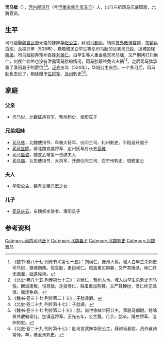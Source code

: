 '''司马朏'''（{{bd|5世纪||524年|}}），[[河內郡_(中國)|河内郡]][[温县|温县]]（今[[河南省|河南省]][[焦作市|焦作市]][[温县|温县]]）人，出自三祖司马氏琅琊房，北魏官员。

== 生平 ==
司马朏娶[[魏宣武帝|魏宣武帝]]元恪的妹妹[[华阳公主_(魏孝文帝之女)|华阳公主]]，拜[[驸马都尉|驸马都尉]]，特除[[员外散骑常侍|员外散骑常侍]]，加[[镇远将军|镇远将军]]。[[永平_(北魏宣武帝)|永平]]元年（508年），悬瓠城民白早生等杀司马朏的父亲[[司马悦|司马悦]]，据城投降[[南梁|南梁]]。司马朏投奔豫州百姓[[刘侯仁|刘侯仁]]，白早生等人重金悬赏司马朏，又严刑拷打刘侯仁，刘侯仁始终也没有泄露司马朏的情况，司马朏最终免去灾祸<ref>《魏书·卷八十七·列传节义第七十五》：刘侯仁，豫州人也。城人白早生杀刺史司马悦，据城南叛。悦息朏，走投侯仁。贼虽重加购募，又严其捶挞，侯仁终无漏泄，朏遂免祸。</ref><ref>《北史·卷八十五·列传第七十三》：刘侯仁，豫州人也。城人白早生杀刺史司马悦，据城南叛。悦息朏，走投侯仁，贼虽重加购募，又严其捶挞，侯仁终无漏泄。朏遂免祸。</ref>。之后司马朏承袭了渔阳县子的爵位<ref>《魏书·卷三十七·列传第二十五》：子朏袭爵。</ref><ref>《北史·卷二十九·列传第十七》：子朏袭。</ref>。[[正光|正光]]五年（524年），华阳公主去世。一个多月后，司马朏也去世了，朝廷赠予[[左将军|左将军]]、[[沧州|沧州]]刺史<ref>《魏书·卷三十七·列传第二十五》：朏，尚世宗妹华阳公主，拜驸马都尉。特除员外散骑常侍，加镇远将军。正光五年，公主薨。月余，朏卒。赠左将军、沧州刺史。</ref><ref>《北史·卷二十九·列传第十七》：朏尚宣武妹华阳公主，拜驸马都尉、员外散骑常侍。卒，赠沧州刺史。</ref>。

==家庭==
===父亲===
*[[司马悦|司马悦]]，北魏征虏将军、豫州刺史、渔阳庄子

===兄弟姐妹===
*[[司马彦|司马彦]]，北魏使持节、车骑大将军、仪同三司、利州刺史、平阳县开国子
*[[司马显明|司马显明]]，嫁北魏宣威将军、定州抚军府长史[[高雅_(北魏)|高雅]]
*[[司马显姿|司马显姿]]，魏宣武帝第一贵嫔夫人
*[[司马裔|司马裔]]，北周使持节、大将军、开府仪同三司、西宁州刺史、琅邪定公

===夫人===
*[[华阳公主_(魏孝文帝之女)|华阳公主]]，[[魏孝文帝|魏孝文帝]]元宏之女

===儿子===
*[[司马庆云|司马庆云]]，东魏都水使者、渔阳县子

== 参考资料 ==
{{reflist}}

[[Category:河内司马氏|Category:河内司马氏]]
[[Category:司马姓|F]]
[[Category:北魏县子|Category:北魏县子]]
[[Category:北魏刺史|Category:北魏刺史]]
[[Category:北魏驸马|Category:北魏驸马]]